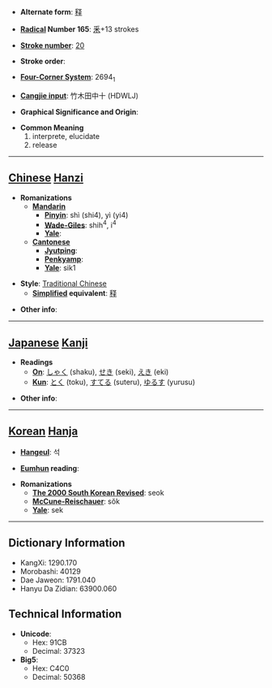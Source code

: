 * '''Alternate form''': [[释]]

* '''[[Wiktionary:Chinese radical index| Radical]] Number 165''': [[Wiktionary:Chinese radical index 釆|釆]]+13 strokes

* '''[[Wiktionary:Chinese total strokes index|Stroke number]]''': [[Wiktionary:Chinese total strokes index 20|20]]

* '''Stroke order''': 

* '''[[Wiktionary:Chinese four corner index|Four-Corner System]]''': 2694<sub>1</sub>

* '''[[Wiktionary:Chinese Cangjie index|Cangjie input]]''': 竹木田中十 (HDWLJ)

* '''Graphical Significance and Origin''': 

* '''Common Meaning'''
*#interprete, elucidate
*# release


----

== [[Chinese]] [[Hanzi]] ==

* '''Romanizations'''
** '''[[Mandarin]]'''
*** '''[[Pinyin]]''': shì (shi4), yì (yi4)
*** '''[[Wade-Giles]]''': shih<sup>4</sup>, i<sup>4</sup>
*** '''[[Yale]]''': 
** '''[[Cantonese]]'''
*** '''[[Jyutping]]''':
*** '''[[Penkyamp]]''': 
*** '''[[Yale]]''': sik1

* '''Style''': [[Traditional Chinese]] 
** '''[[Simplified Chinese|Simplified]] equivalent''': [[释]]

* '''Other info''': 

----

== [[Japanese]] [[Kanji]] ==

* '''Readings'''
** '''[[On]]''': [[しゃく]] (shaku), [[せき]] (seki), [[えき]] (eki)
** '''[[Kun]]''': [[とく]] (toku), [[すてる]] (suteru), [[ゆるす]] (yurusu)

* '''Other info''':  

----

== [[Korean]] [[Hanja]] ==

* '''[[Hangeul]]''': 석

* '''[[Eumhun]] reading''': 

* '''Romanizations'''
** '''[[The 2000 South Korean Revised Romanization|The 2000 South Korean Revised]]''': seok
** '''[[McCune-Reischauer]]''': sŏk
** '''[[Yale]]''': sek

----

== Dictionary Information ==

* KangXi: 1290.170
* Morobashi: 40129
* Dae Jaweon: 1791.040
* Hanyu Da Zidian: 63900.060

== Technical Information ==

* '''Unicode''':
** Hex: 91CB
** Decimal: 37323
* '''Big5''':
** Hex: C4C0
** Decimal: 50368